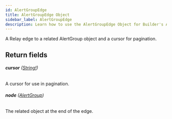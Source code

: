 ```yaml
---
id: AlertGroupEdge
title: AlertGroupEdge Object
sidebar_label: AlertGroupEdge
description: Learn how to use the AlertGroupEdge Object for Builder's API.
---
```


A Relay edge to a related AlertGroup object and a cursor for pagination.

## Return fields

###### <b>cursor</b> ([String!](/self-managed/composer/builder/api/schema/scalar/String.mdx))

A cursor for use in pagination.

###### <b>node</b> ([AlertGroup](/self-managed/composer/builder/api/schema/object/AlertGroup.mdx))

The related object at the end of the edge.
